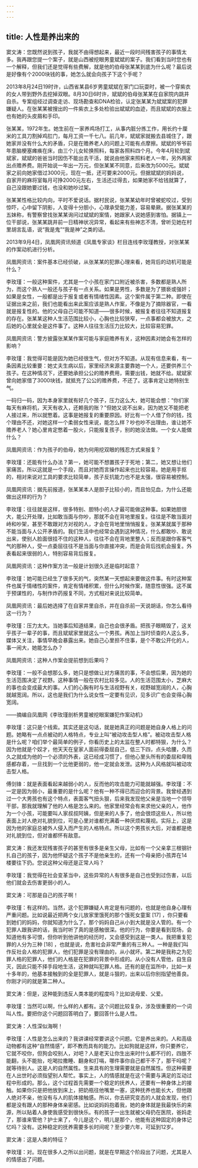 ```yaml
---
---
---
```

title: 人性是养出来的
---




窦文涛：您既然说到孩子，我就不由得想起来，最近一段时间残害孩子的事情太多。我再跟您提一个案子，就是山西被挖眼男童斌斌的案子。我们看到当时您也有一个解释，但我们还是觉得有些费解，就是他的伯母张某某到底为什么呢？最后说是好像有个2000块钱的事，她怎么就会向孩子下这个手呢？

2013年8月24日19时许，山西省某县6岁男童斌斌在家门口玩耍时，被一个穿紫衣的女人带到野外去挖掉双眼。8月30日6时许，斌斌的伯母张某某在自家院内跳井自杀。专案组经过调查走访、现场勘查和DNA检验，认定张某某为斌斌案的犯罪嫌疑人。在张某某被搜出的一件紫衣上多处检验出斌斌的血迹，而且斌斌的衣服上也有她的头皮屑和手印。

张某某，1972年生。她生前在一家养鸡场打工，从事内脏分拣工作，用长约十厘米的工具刀割掉鸡肛门，每月工资一千七八。前几年，斌斌家就搬去县城住了，跟她家并没有什么大的矛盾，只是在赡养老人的问题上可能有点摩擦。斌斌的爷爷前年患脑梗塞瘫痪在床，由三个儿女轮换照料，每家各照料四个月。今年4月轮到斌斌家，斌斌的爸爸当时因伤不能出去干活，就说由他家来照料老人一年，另外两家出点赡养费。刚开始说一年出一万元，但张某某不同意，后来改为5000元。斌斌家之前向她家借过3000元，现在一抵，还可要来2000元。但据斌斌的妈妈说，自家开的麻将室每月可挣2000元左右，生活还过得去，如果她家不给钱就算了，自己没跟她要过钱，也没和她吵过架。

张某某性格比较内向，平时不爱说话。据村民说，张某某幼年时曾被蛇咬过，受到惊吓，心中留下阴影，人变得十分胆小，心理承受能力差，容易晕厥。据张某某的五妹称，有警察曾找张某某询问过斌斌的案情，她跟家人说她感到害怕。据镇上一位干部说，张某某跳井前一日精神状况异常，看起来有些神志不清，曾听见她在村里胡言乱语，说“我是鬼”“我是神”之类的话。

2013年9月4日，凤凰网资讯频道《凤凰专家谈》栏目连线李玫瑾教授，对张某某的作案动机进行分析。

凤凰网资讯：案件基本已经侦破，从张某某的犯罪心理来看，她背后的动机可能是什么？

李玫瑾：一般这种案件，尤其是一个小孩在家门口附近被杀害，多数都是熟人所为，而这个熟人一般还与孩子有一点关系。如果是男性，多数是为了猥亵或强奸；如果是女性，一般都是出于报复或者有情绪性因素。这个案件属于第二种。即使在证据出来之前，我们也能看出来此案应该是熟人作案，不像是为了摘除器官，一看就是报复性的。他的父母自己可能不知道——很多时候，被报复者往往不知道报复的存在。张某某这种人生活范围比较小，心胸也比较狭窄，一点事都会被放大，之后她的心里就全是这件事了。这种人往往生活压力比较大，比较容易犯罪。

凤凰网资讯：警方披露张某某作案可能与家庭赡养有关，这种因素对她会有怎样的影响？

李玫瑾：我觉得可能是因为她已经很生气，但对方不知道。从现有信息来看，有一条因素比较重要：她丈夫生病以后，家里经济来源主要靠她一个人，还要供养三个孩子。在这种情况下，还要她承担公公的赡养费用，需要出钱，她就不给。斌斌家曾向她家借了3000块钱，就抵充了公公的赡养费，不还了。这事肯定让她特别生气。

一码归一码，因为本身家里就有好几个孩子，压力这么大，她可能会想：“你们家每天有麻将机，天天有收入，还赖我的账？”但她又说不出来，因为她又不能把老人接过来，所以就憋着。这事是她报复的重要原因。好比有一个人借了你的钱，找个理由不还，对她这样一个柔弱女性来说，能怎么样？吵也吵不出理由，谁让她不赡养老人？她心里肯定憋着一股火，只能报复孩子，别的她没法做。一个女人能做什么？

凤凰网资讯：作为孩子的伯母，她为何用挖双眼的残忍方式来报复？

李玫瑾：还能有什么办法？第一，她可能不想置孩子于死地；第二，她又想让他们家痛苦。所以这就是一个手段，而且对她而言操作起来也比较容易。她是用手抠的，相对来说对工具的要求比较简单，孩子反抗能力也不是太强，很容易被控制。

凤凰网资讯：据先前报道，张某某本人是胆子比较小的，而且怕见血，为什么还能做出这样的行为？

李玫瑾：往往就是这样，很多特别、胆特小的人才最可能做这种事。如果她胆很大，能公开处理，比如敢当面与你吵，那就不会在背地里报复。往往是不敢当面对峙和吵架，甚至不敢跟对方对视的人，才会在背地里悄悄报复。张某某就属于那种不能当面与人公开矛盾的。我们生活中也经常会遇到这种情况，什么都敢吵、敢说出来，使别人脸面很挂不住的这种人，往往不会在背地里整人；反而是跟你客客气气的那种人，受一点委屈往往不是当面与你直接冲突，而是会背后找机会报复。外表看起来很弱的人，特别容易背后报复。

凤凰网资讯：这种作案方法一般是计划很久还是临时起意？

李玫瑾：她可能已经生了很多天的气，突然某一天想起来要做这件事。有时这种案件也属于情绪性的案件，肯定有情绪积累，但什么时候作案，随意性很强。这不属于预谋性的，与制作炸药报复不同，方式相对来说比较简单。

凤凰网资讯：最后她选择了在自家井里自杀，并在自杀前一天说胡话，你怎么看待这一行为？

李玫瑾：压力太大。当她事后知道结果，自己也会很矛盾。把孩子眼睛毁了，这关乎孩子一辈子的事，而且斌斌家里就这么一个男孩。再加上当时侦查的人这么多，媒体又关注，事情早晚会暴露出来。她自己心里担不住事，是个不敢公开化的人，事一闹大，她能怎么办？

凤凰网资讯：这种人作案会提前想到后果吗？

李玫瑾：一般不会想那么多，她只是想做让对方痛苦的事，不会想后果，因为她的生活范围决定了视野。这种事情一般在农村比较多见。人的生活范围太小，芝麻大的事也会变成最大的事。人们的心胸有时与生活视野有关，视野越宽阔的人，心胸就越宽阔。所以，这也是我们为什么说女性一定要有见识，见多识广也会变得心胸宽阔。

——摘编自凤凰网《李玫瑾剖析男童被挖眼案嫌犯作案动机》

李玫瑾：这只是个线索。其实还是这句话，就是她真正的问题是她自身人格上的问题。她略有一点点被动的人格特点，专业上叫“被动攻击型人格”。被动攻击型人格是什么呢？咱们举个最简单的例子，你看历史上的太监在整人时都特狠，为什么？因为他就是个奴才，他天天在皇家人面前得委屈自己，低三下四，点头哈腰，久而久之就成为他的一个必须的外表，这已经成习惯了，但他心里头所有的委屈和卑贱感都存着，一旦找到一个比他更弱的，他一定就会发泄。这种为人风格就叫被动攻击型人格。

傅剑锋：就是表面看起来越弱小的人，反而他的攻击能力可能就越强。李玫瑾：不一定是因为弱小，最重要的是什么呢？他有一种不得已而迎合的背景。我曾经遇到过一个大男孩也有这个特点，表面客气扭头狠，后来我发现他父亲是当地一个领导干部，那我就理解了他的人格是怎么来的。他家里经常会有来求他父亲的人，他作为一个小孩，可能要叫人家叔叔阿姨，但是来的人多了，他会很烦这些人，所以他表面上对人绝对礼貌到位，可是心里对谁都充满着一种厌烦和蔑视。实际上，这是因为他的家庭总被外人侵入而产生的人格特点。所以这个男孩长大后，对谁都是绝对礼貌到位，但对谁都怀有敌意。

窦文涛：我还发现残害孩子的甚至有很多是亲生父母，比如有一个父亲拿三根钢针扎自己的孩子，因为他怀疑这个孩子不是他亲生的，还有一个母亲把小孩弄在14楼要往下扔。您说这种父母还是正常人吗？

李玫瑾：我觉得在社会变革当中，这些异常的人有很多是自己也受到过伤害，以后他们就会去伤害更弱小的人。

窦文涛：可那是自己的孩子啊！

李玫瑾：有这样的。当然，这个犯罪嫌疑人肯定是有问题的，也就是他自身心理有严重问题。比如说最近把两个女儿放家里饿死的那个饿死女童案 [17] ，你只要看到她们的妈妈，你就知道为什么了。那个妈妈自己从小到大就是没人管的。有一个犯罪人跟我讲的话，我当时听了真的是感触很深。他的行为，你要是看到现场，会知道他有多可恨，但你听到他讲他的经历时，又会感受到这是一类人。我把重复犯罪的人分为三种 [18] ，也就是说，危害社会非常严重的有三种人。一种是我们叫作反社会人格的犯罪人，他们犯罪是没有理由的，从小就坏。第二种是我称之为犯罪人格的犯罪人，他们的人格是在犯罪的背景中形成的。从小没有人管他，自生自灭，因此只能不择手段地生活，这种就叫犯罪人格。还有的是在监所中，比如一关十多年的，他基本接触到的全是犯罪人，就是斗狠的，出来以后你别指望他善良。你刚才问的就是第二种人。

窦文涛：但是，这种能到违反人类本能的程度吗？比如说母爱、父爱。

李玫瑾：当然可以啊，什么样的人都有。这个问题比较复杂，涉及很重要的一个词叫人性。要把你这个问题回答明白了，要回答什么是人性。

窦文涛：人性深似海啊！

李玫瑾：人性是怎么出来的？我讲课经常要讲这个问题。它是养出来的。人和高级动物都有这种“自然情感”，即不教而具有的能力。比如狗就是这样，你只要养它，它就不咬你，但狗会咬别人，对吧？人是老天让你生出来时什么都不行的，四肢不能翻，头不能抬，吃喝拉撒睡、翻身和打嗝，哪件事你自己都干不了，那干吗呢？就等待别人。这是人的自然属性。生来具有的生理需要就是自然属性。但这种需要在人出世时必须指望别人帮忙。事实上，人的情感就是在这个需要与满足的互动过程中形成的。那么，这个过程首先需要一个稳定的抚养人，还要有一种身体上的接触。如果你只是把他放到床上，把奶瓶往他嘴里一塞，这种抚养也能长大，但他跟人绝对不亲，他没有与人的肌体接触感。所以，你去研究变态的人就会发现，他们都是没有跟人的那种身体亲密感。比如说妈妈抱着我，她的身体就是我最快乐的来源，所以贴着人身使我感受到很快乐。有的孩子一出生就被父母扔在医院，爸妈走了，那谁来管他？护士来了，今儿是这个，明儿是那个，他能有这种固定的身体记忆吗？没有。这种稳定的抚养需要多长时间呢？至少要六年，可延到12岁。

窦文涛：这是人类的特征？

李玫瑾：对。现在很多人之所以出问题，就是在早期这个阶段出了问题，尤其是人的情感出了问题。